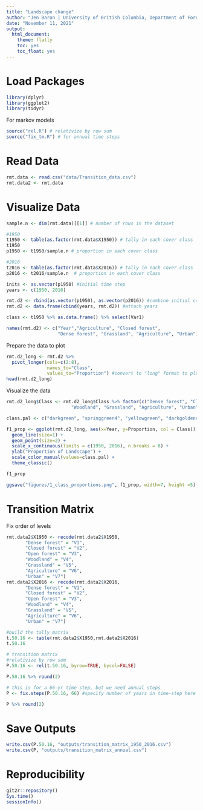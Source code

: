 ```yaml
---
title: "Landscape change"
author: "Jen Baron | University of British Columbia, Department of Forest and Conservation Sciences  jenbaron@mail.ubc.ca"
date: "November 11, 2021"
output:
  html_document:
    theme: flatly
    toc: yes
    toc_float: yes
---
```


# Load Packages

```r
library(dplyr)
library(ggplot2)
library(tidyr)
```
 
For markov models
```r
source("rel.R") # relativize by row sum
source("fix_tm.R") # for annual time steps
```

# Read Data

```r
rmt.data <- read.csv("data/Transition_data.csv")
rmt.data2 <- rmt.data
```

# Visualize Data

```r
sample.n <- dim(rmt.data)[[1]] # number of rows in the dataset

#1950
t1950 <- table(as.factor(rmt.data$X1950)) # tally in each cover class
t1950
p1950 <- t1950/sample.n # proportion in each cover class

#2016
t2016 <- table(as.factor(rmt.data$X2016)) # tally in each cover class
p2016 <- t2016/sample.n  # proportion in each cover class

inits <- as.vector(p1950) #initial time step
years <- c(1950, 2016)

rmt.d2 <- rbind(as.vector(p1950), as.vector(p2016)) #combine initial conditions
rmt.d2 <- data.frame(cbind(years, rmt.d2)) #attach years

class <- t1950 %>% as.data.frame() %>% select(Var1) 

names(rmt.d2) <- c("Year","Agriculture", "Closed forest", 
                   "Dense forest", "Grassland", "Agriculture", "Urban")
```
Prepare the data to plot

```r
rmt.d2_long <- rmt.d2 %>% 
  pivot_longer(cols=c(2:8), 
               names_to="Class", 
               values_to="Proportion") #convert to "long" format to plot
head(rmt.d2_long)
```

Visualize the data

```r
rmt.d2_long$Class <- rmt.d2_long$Class %>% factor(c("Dense forest", "Closed forest", "Open forest",
                        "Woodland", "Grassland", "Agriculture", "Urban"))

class.pal <- c("darkgreen", "springgreen4", "yellowgreen", "darkgoldenrod4", "darkgoldenrod2", "slateblue4", "slategrey")
```


```r
f1_prop <- ggplot(rmt.d2_long, aes(x=Year, y=Proportion, col = Class)) +
  geom_line(size=1) +
  geom_point(size=2) +
  scale_x_continuous(limits = c(1950, 2016), n.breaks = 8) +
  ylab("Proportion of Landscape") +
  scale_color_manual(values=class.pal) +
  theme_classic()

f1_prop
```
```r
ggsave("figures/1_class_proportions.png", f1_prop, width=7, height =5)
```

# Transition Matrix

Fix order of levels
```r
rmt.data2$X1950 <- recode(rmt.data2$X1950,
       "Dense forest" = "V1",
       "Closed forest" = "V2",
       "Open forest" = "V3",
       "Woodland" = "V4", 
       "Grassland" = "V5", 
       "Agriculture" = "V6", 
       "Urban" = "V7")
rmt.data2$X2016 <- recode(rmt.data2$X2016,
       "Dense forest" = "V1",
       "Closed forest" = "V2",
       "Open forest" = "V3",
       "Woodland" = "V4", 
       "Grassland" = "V5", 
       "Agriculture" = "V6", 
       "Urban" = "V7")
```

```r
#build the tally matrix
t.50.16 <- table(rmt.data2$X1950,rmt.data2$X2016)
t.50.16 

# transition matrix
#relativize by row sum 
P.50.16 <- rel(t.50.16, byrow=TRUE, bycol=FALSE)

P.50.16 %>% round(2)

# this is for a 66-yr time step, but we need annual steps
P <- fix.steps(P.50.16, 66) #specify number of years in time-step here

P %>% round(2)
```
# Save Outputs

```r
write.csv(P.50.16, "outputs/transition_matrix_1950_2016.csv")
write.csv(P, "outputs/transition_matrix_annual.csv")
```


# Reproducibility

```r
git2r::repository()
Sys.time()
sessionInfo()
```

